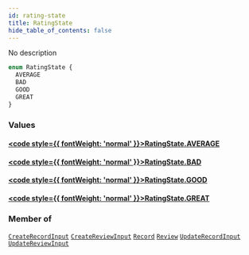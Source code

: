 ```yaml
---
id: rating-state
title: RatingState
hide_table_of_contents: false
---
```








No description

```graphql
enum RatingState {
  AVERAGE
  BAD
  GOOD
  GREAT
}
```


### Values

#### [<code style={{ fontWeight: 'normal' }}>RatingState.<b>AVERAGE</b></code>](#) 
> 
> 

#### [<code style={{ fontWeight: 'normal' }}>RatingState.<b>BAD</b></code>](#) 
> 
> 

#### [<code style={{ fontWeight: 'normal' }}>RatingState.<b>GOOD</b></code>](#) 
> 
> 

#### [<code style={{ fontWeight: 'normal' }}>RatingState.<b>GREAT</b></code>](#) 
> 
> 



### Member of

[`CreateRecordInput`](/docs/graphql-api/beta/reference/inputs/create-record-input)  <Badge class="secondary" text="input"/><Bullet />[`CreateReviewInput`](/docs/graphql-api/beta/reference/inputs/create-review-input)  <Badge class="secondary" text="input"/><Bullet />[`Record`](/docs/graphql-api/beta/reference/objects/record)  <Badge class="secondary" text="object"/><Bullet />[`Review`](/docs/graphql-api/beta/reference/objects/review)  <Badge class="secondary" text="object"/><Bullet />[`UpdateRecordInput`](/docs/graphql-api/beta/reference/inputs/update-record-input)  <Badge class="secondary" text="input"/><Bullet />[`UpdateReviewInput`](/docs/graphql-api/beta/reference/inputs/update-review-input)  <Badge class="secondary" text="input"/>



